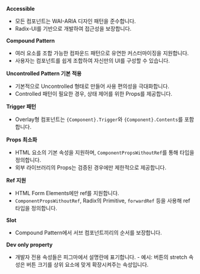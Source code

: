 **Accessible**

-   모든 컴포넌트는 WAI-ARIA 디자인 패턴을 준수합니다.
-   Radix-UI를 기반으로 개발하여 접근성을 보장합니다.

**Compound Pattern**

-   여러 요소를 조합 가능한 컴파운드 패턴으로 유연한 커스터마이징을 지원합니다.
-   사용자는 컴포넌트를 쉽게 조합하여 자신만의 UI를 구성할 수 있습니다.

**Uncontrolled Pattern 기본 적용**

-   기본적으로 Uncontrolled 형태로 만들어 사용 편의성을 극대화합니다.
-   Controlled 패턴이 필요한 경우, 상태 제어를 위한 Props를 제공합니다.

**Trigger 패턴**

-   Overlay형 컴포넌트는 `{Component}.Trigger`와 `{Component}.Contents`를 포함합니다.

**Props 최소화**

-   HTML 요소의 기본 속성을 지원하며, `ComponentPropsWithoutRef`를 통해 타입을 정의합니다.
-   외부 라이브러리의 Props는 검증된 경우에만 제한적으로 제공합니다.

**Ref 지원**

-   HTML Form Elements에만 ref를 지원합니다.
-   `ComponentPropsWithoutRef`, Radix의 Primitive, `forwardRef` 등을 사용해 ref 타입을 정의합니다.

**Slot**

-   Compound Pattern에서 서브 컴포넌트끼리의 순서를 보장합니다.

**Dev only property**

-   개발자 전용 속성들은 피그마에서 설명란에 표기합니다. - 예시: 버튼의 stretch 속성은 버튼 크기를 상위 요소에 맞게 확장시켜주는 속성입니다.
